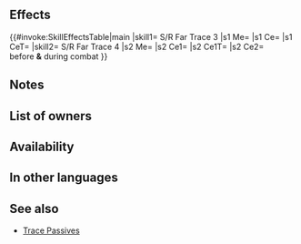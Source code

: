 {{Passive
|name=S/R Far Trace
|type=B
|exclusive=0
|canUseMove={{MoveList|Cavalry,Flying}}
|canUseWeapon={{WeaponList|Ranged}}
|1effect=Enables【Canto (Rem.)】.<br><br>Inflicts Spd/Res-1 on foe during combat.<br><br>【Canto (Rem.)】<br>After an attack, Assist skill, or structure destruction, unit can move spaces = any movement not already used that turn. (If unit used a movement skill that warped them, its remaining movement is 0.)<br><br>(Unit moves according to movement type. Once per turn. Cannot attack or assist. Only highest value applied. Does not stack. After moving, if a skill that grants another action would be triggered (like with Galeforce), Canto will trigger after the granted action. Unit's base movement has no effect on movement granted. Cannot warp (using skills like Wings of Mercy) a distance greater than unit would be able to move with normal Canto movement.)
|timingID=1
|abilityID=97
|randomTimestamp=2021-05-19T07:00:00Z
|properties=random_inherit_base,random_owner
|1name=S/R Far Trace 1
|alt1name=S R Far Trace 1
|1tagid=SID_速さ魔防の遠影1
|1required=-
|1cost=60
|1promotionRarity=4
|1promotionTier=1
|intID1=2523
|sort1=37550
|value1=2
|randomMinLv1=21
|randomMaxLv1=30
|2name=S/R Far Trace 2
|2effect=Enables【Canto (Rem.)】.<br><br>Inflicts Spd/Res-2 on foe during combat.<br><br>【Canto (Rem.)】<br>After an attack, Assist skill, or structure destruction, unit can move spaces = any movement not already used that turn. (If unit used a movement skill that warped them, its remaining movement is 0.)<br><br>(Unit moves according to movement type. Once per turn. Cannot attack or assist. Only highest value applied. Does not stack. After moving, if a skill that grants another action would be triggered (like with Galeforce), Canto will trigger after the granted action. Unit's base movement has no effect on movement granted. Cannot warp (using skills like Wings of Mercy) a distance greater than unit would be able to move with normal Canto movement.)
|alt2name=S R Far Trace 2
|2tagid=SID_速さ魔防の遠影2
|2required=S/R Far Trace 1
|2cost=120
|2promotionRarity=5
|2promotionTier=1
|intID2=2524
|sort2=37551
|value2=4
|randomMinLv2=26
|randomMaxLv2=35
|3name=S/R Far Trace 3
|3effect=Enables【Canto (Rem.)】.<br><br>Inflicts Spd/Res-3 on foe during combat.<br><br>【Canto (Rem.)】<br>After an attack, Assist skill, or structure destruction, unit can move spaces = any movement not already used that turn. (If unit used a movement skill that warped them, its remaining movement is 0.)<br><br>(Unit moves according to movement type. Once per turn. Cannot attack or assist. Only highest value applied. Does not stack. After moving, if a skill that grants another action would be triggered (like with Galeforce), Canto will trigger after the granted action. Unit's base movement has no effect on movement granted. Cannot warp (using skills like Wings of Mercy) a distance greater than unit would be able to move with normal Canto movement.)
|alt3name=S R Far Trace 3
|3tagid=SID_速さ魔防の遠影3
|3required=S/R Far Trace 2
|3cost=240
|3next=-
|4name=S/R Far Trace 4
|alt4name=S R Far Trace 4
|4tagid=SID_速さ魔防の遠影4
|4effect=Enables【Canto (Rem.; Min １)】.<br><br>Inflicts Spd/Res-4 on foe during combat and unit deals +7 damage including when dealing damage with a Special triggered before combat.<br><br>【Canto (Rem.; Min １)】<br>After an attack, Assist skill, or structure destruction, unit can move spaces = any movement not already used that turn (min. １; if unit used a movement skill that warped them, unit can move １ space(s)).<br><br>(Unit moves according to movement type. Once per turn. Cannot attack or assist. Only highest value applied. Does not stack. After moving, if a skill that grants another action would be triggered (like with Galeforce), Canto will trigger after the granted action. Unit's base movement has no effect on movement granted. Cannot warp (using skills like Wings of Mercy) a distance greater than unit would be able to move with normal Canto movement.)
|4cost=300
|properties4=random_owner
|intID3=2525
|sort3=37552
|value3=6
|randomMinLv3=31
}}
==Effects==
{{#invoke:SkillEffectsTable|main
|skill1={{Si|S/R Far Trace 3}} S/R Far Trace 3
|s1 Me={{Eft|Canto|Rem.}}
|s1 Ce={{Eft|Temporary debuffs|Spd/Res|3}}
|s1 CeT={{Tgt|Foe}}
|skill2={{Si|S/R Far Trace 4}} S/R Far Trace 4
|s2 Me={{Eft|Canto|Rem.; Min 1}}
|s2 Ce1={{Eft|Temporary debuffs|Spd/Res|4}}
|s2 Ce1T={{Tgt|Foe}}
|s2 Ce2={{Eft|Damage boost|7}}<br>before '''&''' during combat
}}
==Notes==
{{Canto|Rem.}}
{{Temporary debuffs}}
{{Canto|Rem.; Min 1|name=S/R Far Trace 4}}
{{FlatDamageBoost|7|name=S/R Far Trace 4}}
==List of owners==
{{Skill Hero List}}
{{NoInheritHeroes}}
==Availability==
{{PassiveFocusList}}
{{PassiveDistributionList}}
{{PassiveCombatManualList}}
==In other languages==
{{OtherLanguages
|english=S/R Far Trace
|japanese=速さ魔防の遠影
|german=G/R Spur fern
|spanishEU=Rastro lej. V/R
|spanishLA=Rastro lej. V/R
|french=Trace dist. V/R
|italian=Scia dist. V/R
|chineseTW=速度魔防遠影
|portuguese=Rastro l. V/R
}}
==See also==
{{See also skills|cond=(Description LIKE '%Canto _Rem.%Min %') AND Exclusive='1'}}
* [[Trace Passives]]
{{Passives Navbox|B}}